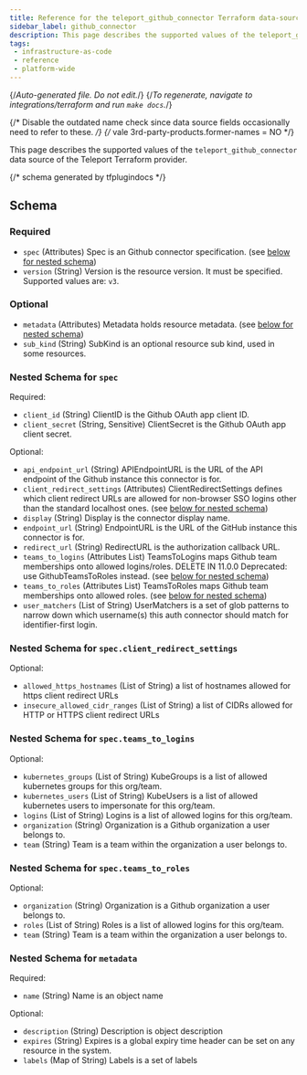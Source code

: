 ```yaml
---
title: Reference for the teleport_github_connector Terraform data-source
sidebar_label: github_connector
description: This page describes the supported values of the teleport_github_connector data-source of the Teleport Terraform provider.
tags:
 - infrastructure-as-code
 - reference
 - platform-wide
---
```


{/*Auto-generated file. Do not edit.*/}
{/*To regenerate, navigate to integrations/terraform and run `make docs`.*/}

{/* Disable the outdated name check since data source fields occasionally need
to refer to these. */}
{/* vale 3rd-party-products.former-names = NO */}

This page describes the supported values of the `teleport_github_connector` data source of the
Teleport Terraform provider.





{/*  schema generated by tfplugindocs */}
## Schema

### Required

- `spec` (Attributes) Spec is an Github connector specification. (see [below for nested schema](#nested-schema-for-spec))
- `version` (String) Version is the resource version. It must be specified. Supported values are: `v3`.

### Optional

- `metadata` (Attributes) Metadata holds resource metadata. (see [below for nested schema](#nested-schema-for-metadata))
- `sub_kind` (String) SubKind is an optional resource sub kind, used in some resources.

### Nested Schema for `spec`

Required:

- `client_id` (String) ClientID is the Github OAuth app client ID.
- `client_secret` (String, Sensitive) ClientSecret is the Github OAuth app client secret.

Optional:

- `api_endpoint_url` (String) APIEndpointURL is the URL of the API endpoint of the Github instance this connector is for.
- `client_redirect_settings` (Attributes) ClientRedirectSettings defines which client redirect URLs are allowed for non-browser SSO logins other than the standard localhost ones. (see [below for nested schema](#nested-schema-for-specclient_redirect_settings))
- `display` (String) Display is the connector display name.
- `endpoint_url` (String) EndpointURL is the URL of the GitHub instance this connector is for.
- `redirect_url` (String) RedirectURL is the authorization callback URL.
- `teams_to_logins` (Attributes List) TeamsToLogins maps Github team memberships onto allowed logins/roles.  DELETE IN 11.0.0 Deprecated: use GithubTeamsToRoles instead. (see [below for nested schema](#nested-schema-for-specteams_to_logins))
- `teams_to_roles` (Attributes List) TeamsToRoles maps Github team memberships onto allowed roles. (see [below for nested schema](#nested-schema-for-specteams_to_roles))
- `user_matchers` (List of String) UserMatchers is a set of glob patterns to narrow down which username(s) this auth connector should match for identifier-first login.

### Nested Schema for `spec.client_redirect_settings`

Optional:

- `allowed_https_hostnames` (List of String) a list of hostnames allowed for https client redirect URLs
- `insecure_allowed_cidr_ranges` (List of String) a list of CIDRs allowed for HTTP or HTTPS client redirect URLs


### Nested Schema for `spec.teams_to_logins`

Optional:

- `kubernetes_groups` (List of String) KubeGroups is a list of allowed kubernetes groups for this org/team.
- `kubernetes_users` (List of String) KubeUsers is a list of allowed kubernetes users to impersonate for this org/team.
- `logins` (List of String) Logins is a list of allowed logins for this org/team.
- `organization` (String) Organization is a Github organization a user belongs to.
- `team` (String) Team is a team within the organization a user belongs to.


### Nested Schema for `spec.teams_to_roles`

Optional:

- `organization` (String) Organization is a Github organization a user belongs to.
- `roles` (List of String) Roles is a list of allowed logins for this org/team.
- `team` (String) Team is a team within the organization a user belongs to.



### Nested Schema for `metadata`

Required:

- `name` (String) Name is an object name

Optional:

- `description` (String) Description is object description
- `expires` (String) Expires is a global expiry time header can be set on any resource in the system.
- `labels` (Map of String) Labels is a set of labels

